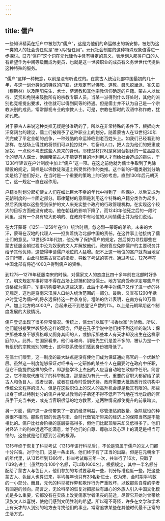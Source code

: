 ```yaml
---
---
---
```

title: 儒户
---



一些知识精英在括户中被划为“儒户”，这是为他们的命运做出的新安排，被划为这一类的人的社会责任就是“研习以备任用”。元代社会制度的这种特殊现象值得进一步探讨。[27]“儒户”这个词在元代律令中具有特定的意义，表示划入那类户口的人有希望作为中间等级而成为吏员，也就是这一世袭职业的成员有义务世世代代提供这种特殊的服务。

“儒户”这样一种概念，以前是没有听说过的。在蒙古人统治北部中国最初的几十年，与这一划分类似的特殊的户籍，还规定有以佛教、道教、聂思脱里派、答失蛮（穆斯林）以及阴阳先生、术士、萨满教和其他宗教信仰确定的户籍。蒙古人以优待、奖赏和免税来鼓励所有的宗教专职人员。当某一派得到什么好处时，其他的派别也竞相提出要求，往往就可以得到同等的待遇。但是儒士并不认为自己是一个宗教派别的成员，常常鄙视专业的宗教人士。可是，宗教在那时的汉语中称作教，犹如孔教。

对于蒙古人来说这种类推无疑是够准确的了，所以在非常特殊的条件下，根据向大汗窝阔台的建议，儒士们被赐予了这种职业上的划分。随着蒙古人在13世纪30年代完成了平定金朝的战争，一种残酷的命运降临到老百姓头上。如我们已经看到的那样，在战场上得胜的将领们可以抢掠财产、牲畜和人口，把人变为他们的奴隶或家奴，一点也不考虑这些人原来的身份。耶律楚材[28]是窝阔台朝廷的一位高度汉化的契丹人谋士，他目睹蒙古人不能更有目的地利用人才而给社会造成的损失，于1238年建议在户计制度中加上“儒户”这一项。在这之前他就为儒士争取到了免除赋役的规定，同样是以佛教徒和道士所受优待作的类推。这个新的户籍类别划分确实是给了他们好处，在当时是一个重要的策略上的巧妙考虑。直到130年后元朝灭亡，这一规定一直在起作用。

户籍类别划分起初使文人们在如此巨大不幸的年代中得到了一些保护，以后又成为元朝制度的一个固定部分。耶律楚材的意图是利用这个特殊的户籍分类作为起步，然后系统地以这些受到保护的文人来充实整个政府的行政管理机构。在实现这个较大的目标方面他没有成功。他在朝廷的影响下降了，而1243年他死之后的一段时间里，没有一个具有较大影响的、在政府中有地位的人同情儒士并为他们说话。

在大汗蒙哥（1251—1259年在位）统治时期，忽必烈—蒙哥的弟弟，未来的大汗，蒙哥在汉地的代理人——担负着统治北部中国的责任。在这件事上他接纳了儒士们的意见。13世纪50年代初，他公布了保护儒户的规定，然后努力寻找那些在蒙古征服金朝过程中沦为奴隶的文人并解放他们。政府答应免除儒户的主要税务并给予其他优待，这使得申请儒户地位的人猛增。配不上这一地位的富户就向当地官员们行贿，由此引起蒙古官员的指责，导致了考试的实行。通过考试，1276年在中国北部有将近4000户得到儒户的资格。

到1275—1279年征服南宋的时候，对儒家文人的态度比四十多年前在北部时好多了。明文规定军事将领不得在战场上抓捕和奴役儒士。地方官府受命评定哪些户有资格成为儒户，军事机构要听从这些决定。此后十多年中对儒户又作了进一步的补充规定，这也是将南宋汉族人口纳入统治范围的一部分。最后，又宣布1290年括户时登记为儒户的将永远保持这一世袭身份。粗略的估计表明，在南方有10万儒户。加上北方的4000户，合起来还不到总登记户数的1%。以上是元朝早期这个制度发展的大致情况。

儒户登记出现了很多异常情况。传统上，儒士们以属于“书香世家”为骄傲。所以，他们能够接受世袭服务这样的观念，但是在孔子学说中他们找不到这样的说法：保护那些本身不够资格却又厕身其间的人，或排斥那些本人有天才却没出生在这样家庭的人。此外，在国家看来，他们与和尚、阴阳先生们是差不多的，被认为是一个有组织的宗教派别的教士，这种联系使他们感到身份被降低了。

在儒士们眼里，这一制度的最大缺点是没有使他们成为保证通向高官的一个优越阶层。虽然这一制度能够保证对经书有一定研修的某些个人在需要时在政府中任职，但它不能提供这样的条件，即那些学术上杰出的人应当自动地在政府中任职。简言之，它不能取代废除了的科举制度。那是因为有元一代，重要的官职大都留给了蒙古人和色目人，或者世袭，或者在任命时受到优待。政府需要大批熟悉行政机构中传统公文程序的汉人，但是在这些职位上的汉人的高升机会却是极其有限的。那些出身于经过特别划分的儒户并受过教育的子弟还不得不低声下气地在当地政府的官员手下充当书吏，或充当官职很低的地方教官，这两种情况都使提升的前景暗淡。

另一方面，儒户这一身份带来了一定的经济利益，尽管津贴的数量、免除赋役的种类很不相同。那些有限的优遇与宋、金时代做官所带来的经济上的保障当然是不能相比的。儒户比社会阶梯的底层要高得多，但他们比起顶层来却又低得多了。他们对经济上的利益远远不能满意，给予他们的自尊、尊敬以及心理上的满足是相当可怜的。这些就是他们感到苦涩的根源。

1315年终于恢复了科举考试（1313年诏行科举后），不论是否属于儒户的文人们都十分兴奋。对于他们，这是一条出路，他们终于有了正当的出路。但是在元朝余下的年代里，从1315年到1366年，科举考试每三年一次，共举行了16次，只取了1139名进士（虽然每年100个名额，可以取1600名）。根据规定，其中一半名额分配给了蒙古人与色目人，他们参加的考试要容易一些，判分标准也低一些。把这些蒙古人、色目人也算进来，平均每年也只有23名新进士，仅为宋、金时期平均数的一小部分。而且，元代的科举被作弊和欺诈行为严重败坏，以致那些自尊的学者有回避的倾向。简言之，无论科举的恢复对把那些有雄心的外族人引入中国文化模式是多么重要，它都没有在实质上改变儒家学者沮丧的前途，尽管它开始时曾带给汉族文人以喜悦，使他们感到文明胜利的希望。所以毫不奇怪，许多在文学和学术上有天才的人到别的地方去寻找他们的事业，常常追求某些在其他时代最不正常的生活方式。